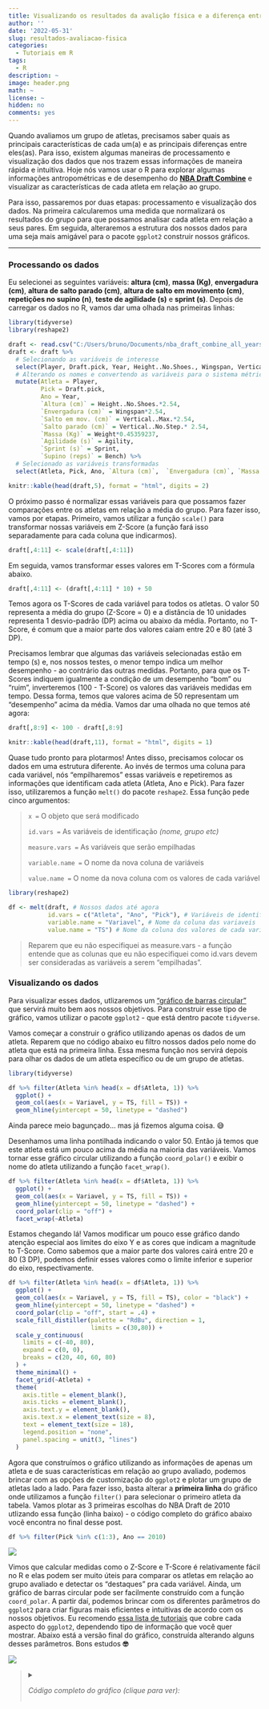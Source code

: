 ```yaml
---
title: Visualizando os resultados da avalição física e a diferença entre atletas no RStudio
author: ''
date: '2022-05-31'
slug: resultados-avaliacao-fisica
categories:
  - Tutoriais em R
tags:
  - R
description: ~
image: header.png
math: ~
license: ~
hidden: no
comments: yes
---
```


Quando avaliamos um grupo de atletas, precisamos saber quais as principais características de cada um(a) e as principais diferenças entre eles(as). Para isso, existem algumas maneiras de processamento e visualização dos dados que nos trazem essas informações de maneira rápida e intuitiva. Hoje nós vamos usar o R para explorar algumas informações antropométricas e de desempenho do [**NBA Draft Combine**](https://www.nba.com/stats/draft/combine/) e visualizar as características de cada atleta em relação ao grupo.

Para isso, passaremos por duas etapas: processamento e visualização dos dados. Na primeira calcularemos uma medida que normalizará os resultados do grupo para que possamos analisar cada atleta em relação a seus pares. Em seguida, alteraremos a estrutura dos nossos dados para uma seja mais amigável para o pacote `ggplot2` construir nossos gráficos.

------------------------------------------------------------------------

### Processando os dados

Eu selecionei as seguintes variáveis: **altura (cm)**, **massa (Kg)**, **envergadura (cm)**, **altura de salto parado (cm)**, **altura de salto em movimento (cm)**, **repetições no supino (n)**, **teste de agilidade (s)** e **sprint (s)**. Depois de carregar os dados no R, vamos dar uma olhada nas primeiras linhas:

```r

library(tidyverse)
library(reshape2)

draft <- read.csv("C:/Users/bruno/Documents/nba_draft_combine_all_years.csv")
draft <- draft %>%
  # Selecionando as variáveis de interesse
  select(Player, Draft.pick, Year, Height..No.Shoes., Wingspan, Vertical..Max., Vertical..No.Step., Weight, Bench, Agility, Sprint) %>%
  # Alterando os nomes e convertendo as variáveis para o sistema métrico
  mutate(Atleta = Player,
         Pick = Draft.pick,
         Ano = Year,
         `Altura (cm)` = Height..No.Shoes.*2.54,
         `Envergadura (cm)` = Wingspan*2.54,
         `Salto em mov. (cm)` = Vertical..Max.*2.54,
         `Salto parado (cm)` = Vertical..No.Step.* 2.54,
         `Massa (Kg)` = Weight*0.45359237,
         `Agilidade (s)` = Agility,
         `Sprint (s)` = Sprint,
         `Supino (reps)` = Bench) %>%
  # Selecionado as variáveis transformadas
  select(Atleta, Pick, Ano, `Altura (cm)`,  `Envergadura (cm)`, `Massa (Kg)`, `Supino (reps)`, `Agilidade (s)`,  `Sprint (s)`, `Salto em mov. (cm)`, `Salto parado (cm)`)
```

```r
knitr::kable(head(draft,5), format = "html", digits = 2)
```

O próximo passo é normalizar essas variáveis para que possamos fazer comparações entre os atletas em relação a média do grupo. Para fazer isso, vamos por etapas. Primeiro, vamos utilizar a função `scale()` para transformar nossas variáveis em Z-Score (a função fará isso separadamente para cada coluna que indicarmos).

```r
draft[,4:11] <- scale(draft[,4:11])
```

Em seguida, vamos transformar esses valores em T-Scores com a fórmula abaixo.

```r
draft[,4:11] <- (draft[,4:11] * 10) + 50
```

Temos agora os T-Scores de cada variável para todos os atletas. O valor 50 representa a média do grupo (Z-Score = 0) e a distância de 10 unidades representa 1 desvio-padrão (DP) acima ou abaixo da média. Portanto, no T-Score, é comum que a maior parte dos valores caiam entre 20 e 80 (até 3 DP).

Precisamos lembrar que algumas das variáveis selecionadas estão em tempo (s) e, nos nossos testes, o menor tempo indica um melhor desempenho - ao contrário das outras medidas. Portanto, para que os T-Scores indiquem igualmente a condição de um desempenho "bom" ou "ruim", inverteremos (100 - T-Score) os valores das variáveis medidas em tempo. Dessa forma, temos que valores acima de 50 representam um "desempenho" acima da média. Vamos dar uma olhada no que temos até agora:

```r
draft[,8:9] <- 100 - draft[,8:9]
```

```r
knitr::kable(head(draft,11), format = "html", digits = 1)
```

Quase tudo pronto para plotarmos! Antes disso, precisamos colocar os dados em uma estrutura diferente. Ao invés de termos uma coluna para cada variável, nós "empilharemos" essas variáveis e repetiremos as informações que identificam cada atleta (Atleta, Ano e Pick). Para fazer isso, utilizaremos a função `melt()` do pacote `reshape2`. Essa função pede cinco argumentos:

> `x =` O objeto que será modificado
>
> `id.vars =` As variáveis de identificação *(nome, grupo etc)*
>
> `measure.vars =` As variáveis que serão empilhadas
>
> `variable.name =` O nome da nova coluna de variáveis
>
> `value.name =` O nome da nova coluna com os valores de cada variável

```r
library(reshape2)

df <- melt(draft, # Nossos dados até agora
           id.vars = c("Atleta", "Ano", "Pick"), # Variáveis de identificação
           variable.name = "Variavel", # Nome da coluna das variaveis
           value.name = "TS") # Nome da coluna dos valores de cada variavel
```

> Reparem que eu não especifiquei as measure.vars - a função entende que as colunas que eu não especifiquei como id.vars devem ser consideradas as variáveis a serem "empilhadas".

### Visualizando os dados

Para visualizar esses dados, utlizaremos um ["gráfico de barras circular"](https://r-graph-gallery.com/web-circular-barplot-with-R-and-ggplot2.html) que servirá muito bem aos nossos objetivos. Para construir esse tipo de gráfico, vamos utilizar o pacote `ggplot2` - que está dentro pacote `tidyverse`.

Vamos começar a construir o gráfico utilizando apenas os dados de um atleta. Reparem que no código abaixo eu filtro nossos dados pelo nome do atleta que está na primeira linha. Essa mesma função nos servirá depois para olhar os dados de um atleta específico ou de um grupo de atletas.

```r
library(tidyverse)

df %>% filter(Atleta %in% head(x = df$Atleta, 1)) %>%
  ggplot() +
  geom_col(aes(x = Variavel, y = TS, fill = TS)) +
  geom_hline(yintercept = 50, linetype = "dashed")
```

Ainda parece meio bagunçado... mas já fizemos alguma coisa. 😅

Desenhamos uma linha pontilhada indicando o valor 50. Então já temos que este atleta está um pouco acima da média na maioria das variáveis. Vamos tornar esse gráfico circular utilizando a função `coord_polar()` e exibir o nome do atleta utilizando a função `facet_wrap()`.

```r

df %>% filter(Atleta %in% head(x = df$Atleta, 1)) %>%
  ggplot() +
  geom_col(aes(x = Variavel, y = TS, fill = TS)) +
  geom_hline(yintercept = 50, linetype = "dashed") +
  coord_polar(clip = "off") +
  facet_wrap(~Atleta)
```

Estamos chegando lá! Vamos modificar um pouco esse gráfico dando atenção especial aos limites do eixo Y e as cores que indicam a magnitude to T-Score. Como sabemos que a maior parte dos valores cairá entre 20 e 80 (3 DP), podemos definir esses valores como o limite inferior e superior do eixo, respectivamente.

```r
df %>% filter(Atleta %in% head(x = df$Atleta, 1)) %>%
  ggplot() +
  geom_col(aes(x = Variavel, y = TS, fill = TS), color = "black") +
  geom_hline(yintercept = 50, linetype = "dashed") +
  coord_polar(clip = "off", start = .4) +
  scale_fill_distiller(palette = "RdBu", direction = 1,
                       limits = c(30,80)) +
  scale_y_continuous(
    limits = c(-40, 80),
    expand = c(0, 0),
    breaks = c(20, 40, 60, 80)
  ) + 
  theme_minimal() +
  facet_grid(~Atleta) +
  theme(
    axis.title = element_blank(),
    axis.ticks = element_blank(),
    axis.text.y = element_blank(),
    axis.text.x = element_text(size = 8),
    text = element_text(size = 18),
    legend.position = "none",
    panel.spacing = unit(3, "lines")
  )
```

Agora que construímos o gráfico utilizando as informações de apenas um atleta e de suas características em relação ao grupo avaliado, podemos brincar com as opções de customização do `ggplot2` e plotar um grupo de atletas lado a lado. Para fazer isso, basta alterar a **primeira linha** do gráfico onde utilizamos a função `filter()` para selecionar o primeiro atleta da tabela. Vamos plotar as 3 primeiras escolhas do NBA Draft de 2010 utlizando essa função (linha baixo) - o código completo do gráfico abaixo você encontra no final desse post.

```r
df %>% filter(Pick %in% c(1:3), Ano == 2010)
```

![](plot2.png)

Vimos que calcular medidas como o Z-Score e T-Score é relativamente fácil no R e elas podem ser muito úteis para comparar os atletas em relação ao grupo avaliado e detectar os "destaques" pra cada variável. Ainda, um gráfico de barras circular pode ser facilmente construído com a função `coord_polar`. A partir daí, podemos brincar com os diferentes parâmetros do `ggplot2` para criar figuras mais eficientes e intuitivas de acordo com os nossos objetivos. Eu recomendo [essa lista de tutoriais](http://r-statistics.co/Top50-Ggplot2-Visualizations-MasterList-R-Code.html) que cobre cada aspecto do `ggplot2`, dependendo tipo de informação que você quer mostrar. Abaixo está a versão final do gráfico, construída alterando alguns desses parâmetros. Bons estudos **🤓**

![](plot.png)

> <details>
>
> <summary>
>
> *Código completo do gráfico (clique para ver):*
>
> </summary>
>
> ```{r}
> library(forcats)
> >
> pick.labs = c("Pick #1", "Pick #2", "Pick #3")
> names(pick.labs) <- c(1,2,3)
> >
> df %>% filter(Pick %in% c(1:3), Ano == 2010) %>%
>   ggplot() +
>   geom_col(aes(x = Variavel, y = TS, fill = TS), color = "black") +
>   geom_hline(yintercept = 50, linetype = "dashed") +
>   coord_polar(clip = "off", start = .4) +
>   
>   
>   scale_fill_distiller(palette = "RdBu", direction = 1,
>                        limits = c(30,70),
>                        labels = c("Abaixo da média", " ", " ", " ", "Acima da média")) +
>   scale_y_continuous(
>     limits = c(-40, 80),
>     expand = c(0, 0),
>     breaks = c(20, 40, 60, 80)) + 
>   
>   scale_x_discrete(labels=c("Envergadura (cm)" = "Env. (cm)", 
>                             "Salto em mov. (cm)" = "Salto em \n mov. (cm)",
>                             "Salto parado (cm)" = "Salto\nparado(cm)")) +
>   
>   theme_minimal() +
>   
>   facet_wrap(~fct_relevel(Atleta, 'John Wall', 'Evan Turner', 'Derrick Favors') + Pick, 
>              nrow = 1, labeller = labeller(Pick = pick.labs)) +
>   
>   guides(fill=guide_legend(
>     label.position = 'bottom', 
>     title.position = 'top',
>     keywidth=.7,
>     label.theme = element_text(size = 8, color = "black"),
>     title.theme = element_blank(),
>     keyheight= .10,
>     default.unit="inch", 
>     title.hjust = .5,
>     title.vjust = 0,
>     label.vjust = 3,
>     nrow = 1)) +
> >
>   theme(
>     # Removendo os títulos e textos dos eixos
>     axis.title = element_blank(),
>     axis.ticks = element_blank(),
>     axis.text.y = element_blank(),
>     axis.text.x = element_text(size = 6, face = "bold", color = "black", vjust = 2),
>     text = element_text(size = 16),
>     legend.position = "bottom",
>     panel.spacing = unit(3, "lines"),
>     legend.spacing.x = unit(0, 'cm'),
>     plot.background = element_rect(fill = "white", color = "white"),
>     strip.text = element_text(size = 12, vjust = 3, face = "bold"),
>   )
> ```
>
> </details>
